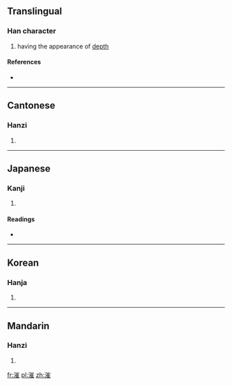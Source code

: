 ==Translingual==

===Han character===
{{Han char|rn=85|rad=水|as=11|sn=14|four=3211<sub>4</sub>|canj=水山人土 (EUOG)}}

# having the appearance of [[depth]]

====References====
* {{Han ref|kx=0648.030|dkj=18183|dj=1058.010|hdz=31724.030|uh=6F3C|ud=28476|bh=E2A8|bd=58024}}

----

==Cantonese==

===Hanzi===
{{yue-hanzi|jyut=|y=cheui2, cheui4}}

# {{defn|Cantonese|sort=水11}}

----

==Japanese==

===Kanji===
{{ja-kanji|grade=|rs=水11}}

# {{defn|Japanese|sort=水11}}

====Readings====
* {{ja-readings|on=[[さい]] (sai), [[すい]] (sui), [[ずい]] (zui)|kun=[[ふかい]] (fukai)}}

----

==Korean==

===Hanja===
{{ko-hanja|hangeul=[[최]]|eumhun=|rv=choe|mr=ch'oe|y=choy}}

# {{defn|Korean|sort=水11}}

----

==Mandarin==

===Hanzi===
{{cmn-hanzi|pin=[[cuǐ]] ([[cui3]]), [[yáng]] ([[yang2]])|wg=ts'ui<sup>3</sup>, yang<sup>2</sup>}}

# {{defn|Mandarin|sort=水11}}

[[fr:漼]]
[[pl:漼]]
[[zh:漼]]